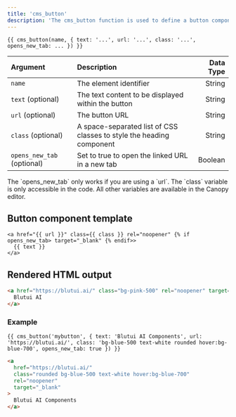 ```yaml
---
title: 'cms_button'
description: 'The cms_button function is used to define a button component which can be edited on the Canopy editor.'
---
```


```canvas
{{ cms_button(name, { text: '...', url: '...', class: '...', opens_new_tab: ... }) }}
```

| Argument                   | Description                                                          | Data Type |
| :------------------------- | :------------------------------------------------------------------- | --------: |
| `name`                     | The element identifier                                               |    String |
| `text` (optional)          | The text content to be displayed within the button                   |    String |
| `url` (optional)           | The button URL                                                       |    String |
| `class` (optional)         | A space-separated list of CSS classes to style the heading component |    String |
| `opens_new_tab` (optional) | Set to true to open the linked URL in a new tab                      |   Boolean |

<Callout>
The `opens_new_tab` only works if you are using a `url`.
</Callout>

<Callout>
The `class` variable is only accessible in the code. All other variables are available in the Canopy editor.
</Callout>

## Button component template

```canvas
<a href="{{ url }}" class={{ class }} rel="noopener" {% if opens_new_tab> target="_blank" {% endif>>
  {{ text }}
</a>
```

## Rendered HTML output

```html
<a href="https://blutui.ai/" class="bg-pink-500" rel="noopener" target="_blank">
  Blutui AI
</a>
```

### Example

```canvas tab="Input" title="index.html"
{{ cms_button('mybutton', { text: 'Blutui AI Components', url: 'https://blutui.ai/', class: 'bg-blue-500 text-white rounded hover:bg-blue-700', opens_new_tab: true }) }}
```

```html tab="Output"
<a
  href="https://blutui.ai/"
  class="rounded bg-blue-500 text-white hover:bg-blue-700"
  rel="noopener"
  target="_blank"
>
  Blutui AI Components
</a>
```
